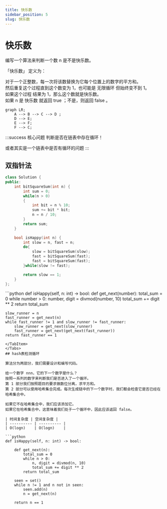 ```yaml
---
title: 快乐数
sidebar_position: 5
slug: 快乐数
---
```


# 快乐数

编写一个算法来判断一个数 n 是不是快乐数。

「快乐数」 定义为：

对于一个正整数，每一次将该数替换为它每个位置上的数字的平方和。  
然后重复这个过程直到这个数变为 1，也可能是 无限循环 但始终变不到 1。  
如果这个过程 结果为 1，那么这个数就是快乐数。  
如果 n 是 快乐数 就返回 true ；不是，则返回 false 。

```mermaid
graph LR;
    A --> B --> C --> D ;
    D --> E;
    E --> F;
    F --> C;
```

:::success 核心问题
判断是否在链表中存在循环！

或者其实是一个链表中是否有循环的问题
:::

## 双指针法


<Tabs>
<TabItem value="cpp" label="C++">
    
```cpp
class Solution {
public:
    int bitSquareSum(int n) {
        int sum = 0;
        while(n > 0)
        {
            int bit = n % 10;
            sum += bit * bit;
            n = n / 10;
        }
        return sum;
    }

    bool isHappy(int n) {
        int slow = n, fast = n;
        do{
            slow = bitSquareSum(slow);
            fast = bitSquareSum(fast);
            fast = bitSquareSum(fast);
        }while(slow != fast);

        return slow == 1;
    }
};
```
</TabItem>
<TabItem value="python" label="Python">
```python
def isHappy(self, n: int) -> bool:  
    def get_next(number):
        total_sum = 0
        while number > 0:
            number, digit = divmod(number, 10)
            total_sum += digit ** 2
        return total_sum

    slow_runner = n
    fast_runner = get_next(n)
    while fast_runner != 1 and slow_runner != fast_runner:
        slow_runner = get_next(slow_runner)
        fast_runner = get_next(get_next(fast_runner))
    return fast_runner == 1
```
</TabItem>
</Tabs>
## hash表检测循环

算法分为两部分，我们需要设计和编写代码。

给一个数字 nnn，它的下一个数字是什么？
按照一系列的数字来判断我们是否进入了一个循环。
第 1 部分我们按照题目的要求做数位分离，求平方和。  
第 2 部分可以使用哈希集合完成。每次生成链中的下一个数字时，我们都会检查它是否已经在哈希集合中。

如果它不在哈希集合中，我们应该添加它。
如果它在哈希集合中，这意味着我们处于一个循环中，因此应该返回 false。

| 时间复杂度 | 空间复杂度 |
| ---------- | ---------- |
| O(logn)    | O(logn)    |

```python
def isHappy(self, n: int) -> bool:

    def get_next(n):
        total_sum = 0
        while n > 0:
            n, digit = divmod(n, 10)
            total_sum += digit ** 2
        return total_sum

    seen = set()
    while n != 1 and n not in seen:
        seen.add(n)
        n = get_next(n)

    return n == 1
```